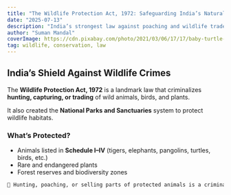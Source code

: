 ```yaml
---
title: "The Wildlife Protection Act, 1972: Safeguarding India’s Natural Heritage"
date: "2025-07-13"
description: "India’s strongest law against poaching and wildlife trade. Learn how it protects animals, birds, and forests."
author: "Suman Mandal"
coverImage: https://cdn.pixabay.com/photo/2021/03/06/17/17/baby-turtle-6074231_1280.jpg
tag: wildlife, conservation, law
---
```


## India’s Shield Against Wildlife Crimes

The **Wildlife Protection Act, 1972** is a landmark law that criminalizes **hunting, capturing, or trading** of wild animals, birds, and plants.

It also created the **National Parks and Sanctuaries** system to protect wildlife habitats.

### What’s Protected?

- Animals listed in **Schedule I–IV** (tigers, elephants, pangolins, turtles, birds, etc.)
- Rare and endangered plants  
- Forest reserves and biodiversity zones

```md
🚫 Hunting, poaching, or selling parts of protected animals is a criminal offense.
